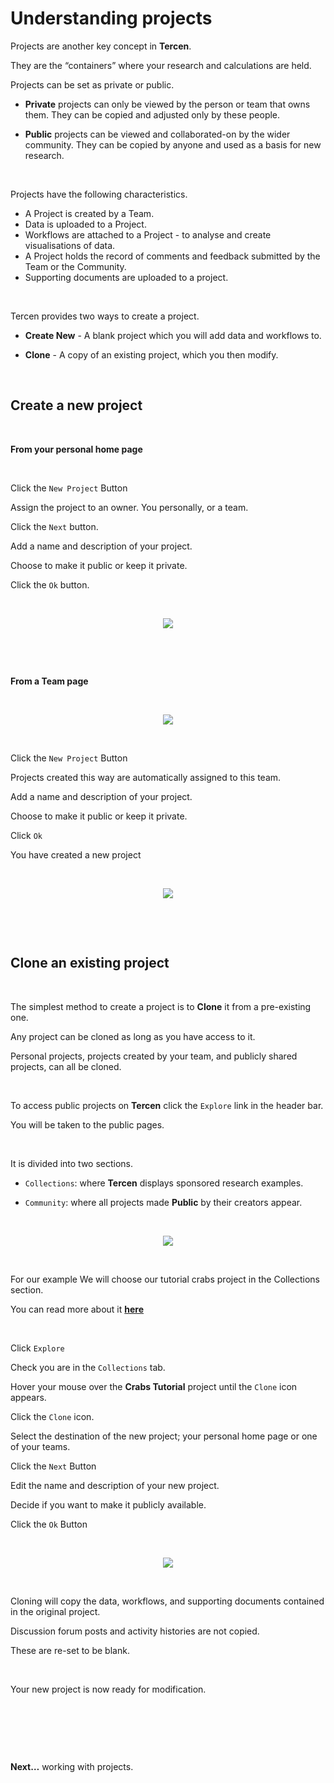 # Understanding projects

Projects are another key concept in __Tercen__.

They are the "containers" where your research and calculations are held. 

Projects can be set as private or public.

* __Private__ projects can only be viewed by the person or team that owns them. They can be copied and adjusted only by these people.

* __Public__ projects can be viewed and collaborated-on by the wider community. They can be copied by anyone and used as a basis for new research.

\

Projects have the following characteristics.

* A Project is created by a Team.
* Data is uploaded to a Project.
* Workflows are attached to a Project - to analyse and create visualisations of data.
* A Project holds the record of comments and feedback submitted by the Team or the Community.
* Supporting documents are uploaded to a project.

\

Tercen provides two ways to create a project. 

* __Create New__ - A blank project which you will add data and workflows to.

* __Clone__ - A copy of an existing project, which you then modify. 

\

## Create a new project {-}

\

__From your personal home page__

\

Click the `New Project` Button

Assign the project to an owner. You personally, or a team.

Click the `Next` button.

Add a name and description of your project.

Choose to make it public or keep it private.

Click the `Ok` button.

\

<center><img src="images/0801_create_new_project.gif"></center>

\

\

__From a Team page__

\

<center><img src="images/08_work_with_projects_project_create_new_from_team.png"></center>

\

Click the `New Project` Button

Projects created this way are automatically assigned to this team.

Add a name and description of your project. 

Choose to make it public or keep it private.

Click `Ok`

You have created a new project

\

<center><img src="images/work_with_projects_new_project.png"></center>

\

\

## Clone an existing project {-}

\

The simplest method to create a project is to __Clone__ it from a pre-existing one. 

Any project can be cloned as long as you have access to it.

Personal projects, projects created by your team, and publicly shared projects, can all be cloned. 

\

To access public projects on __Tercen__ click the `Explore` link in the header bar. 

You will be taken to the public pages.

\

It is divided into two sections.

* `Collections`: where __Tercen__ displays sponsored research examples.

* `Community`: where all projects made __Public__ by their creators appear.

\

<center><img src="images/work_with_projects_explore_collections.png"></center>

\

For our example We will choose our tutorial crabs project in the Collections section. 

You can read more about it [__here__](https://tercen.com/tercen/p/2d43640fe074f127a89302a8958b4b15)

\

Click `Explore`

Check you are in the `Collections` tab.

Hover your mouse over the __Crabs Tutorial__ project until the `Clone` icon appears. 

Click the `Clone` icon.

Select the destination of the new project; your personal home page or one of your teams.

Click the `Next` Button

Edit the name and description of your new project.

Decide if you want to make it publicly available.

Click the `Ok` Button

\

<center><img src="images/0802_Clone_a_project.gif"></center>

\

Cloning will copy the data, workflows, and supporting documents contained in the original project. 

Discussion forum posts and activity histories are not copied. 

These are re-set to be blank.

\

Your new project is now ready for modification.

\


\

\

__Next...__ working with projects.
